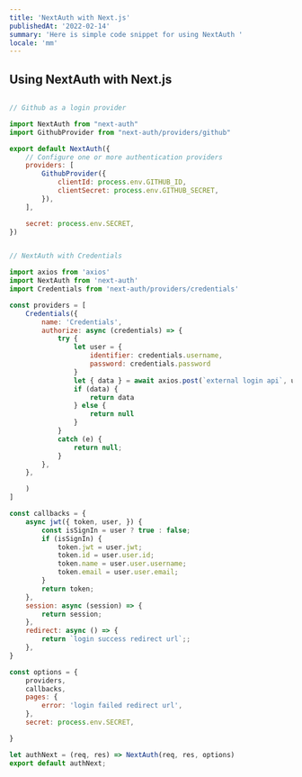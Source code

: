 ```yaml
---
title: 'NextAuth with Next.js'
publishedAt: '2022-02-14'
summary: 'Here is simple code snippet for using NextAuth '
locale: 'mm'
---
```


## Using NextAuth with Next.js


```javascript

// Github as a login provider

import NextAuth from "next-auth"
import GithubProvider from "next-auth/providers/github"

export default NextAuth({
    // Configure one or more authentication providers
    providers: [
        GithubProvider({
            clientId: process.env.GITHUB_ID,
            clientSecret: process.env.GITHUB_SECRET,
        }),
    ],

    secret: process.env.SECRET,
})

```


```javascript

// NextAuth with Credentials

import axios from 'axios'
import NextAuth from 'next-auth'
import Credentials from 'next-auth/providers/credentials'

const providers = [
    Credentials({
        name: 'Credentials',
        authorize: async (credentials) => {
            try {
                let user = {
                    identifier: credentials.username,
                    password: credentials.password
                }
                let { data } = await axios.post(`external login api`, user)
                if (data) {
                    return data
                } else {
                    return null
                }
            }
            catch (e) {
                return null;
            }
        },
    },

    )
]

const callbacks = {
    async jwt({ token, user, }) {
        const isSignIn = user ? true : false;
        if (isSignIn) {
            token.jwt = user.jwt;
            token.id = user.user.id;
            token.name = user.user.username;
            token.email = user.user.email;
        }
        return token;
    },
    session: async (session) => {
        return session;
    },
    redirect: async () => {
        return `login success redirect url`;;
    },
}

const options = {
    providers,
    callbacks,
    pages: {
        error: 'login failed redirect url',
    },
    secret: process.env.SECRET,

}

let authNext = (req, res) => NextAuth(req, res, options)
export default authNext;

```